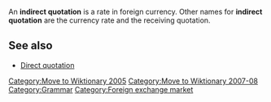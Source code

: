 [[Category:Move to Wiktionary 2005]]
[[Category:Move to Wiktionary 2007-08]]

An '''indirect quotation''' is a rate in foreign currency. Other names for '''indirect quotation''' are the currency rate and the receiving quotation.

== See also == 

* [[Direct quotation]]

[[Category:Grammar]]
[[Category:Foreign exchange market]]

{{ling-stub}}